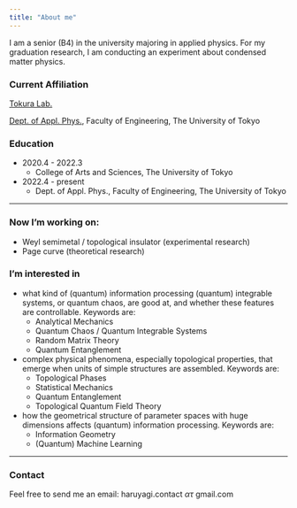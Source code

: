 ```yaml
---
title: "About me"
---
```


I am a senior (B4) in the university majoring in applied physics. For my graduation research, I am conducting an experiment about condensed matter physics.

### Current Affiliation

[Tokura Lab.](http://www.cmr.t.u-tokyo.ac.jp)

[Dept. of Appl. Phys.](https://www.ap.t.u-tokyo.ac.jp), 
Faculty of Engineering, 
The University of Tokyo

### Education

- 2020.4 - 2022.3
    - College of Arts and Sciences, The University of Tokyo
- 2022.4 - present
    - Dept. of Appl. Phys., Faculty of Engineering, The University of Tokyo

---

### Now I'm working on:

- Weyl semimetal / topological insulator (experimental research)
- Page curve (theoretical research)

### I'm interested in

- what kind of (quantum) information processing (quantum) integrable systems, or quantum chaos, are good at, and whether these features are controllable. Keywords are:
    - Analytical Mechanics
    - Quantum Chaos / Quantum Integrable Systems
    - Random Matrix Theory
    - Quantum Entanglement
- complex physical phenomena, especially topological properties, that emerge when units of simple structures are assembled. Keywords are:
    - Topological Phases
    - Statistical Mechanics
    - Quantum Entanglement
    - Topological Quantum Field Theory
- how the geometrical structure of parameter spaces with huge dimensions affects (quantum) information processing. Keywords are:
    - Information Geometry
    - (Quantum) Machine Learning

---

### Contact

Feel free to send me an email: haruyagi.contact $\alpha \tau$ gmail.com